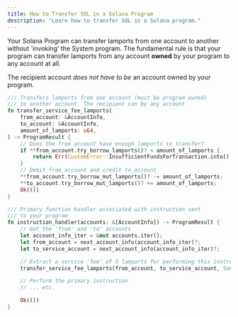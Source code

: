 ```yaml
---
title: How to Transfer SOL in a Solana Program
description: "Learn how to transfer SOL in a Solana program."
---
```


Your Solana Program can transfer lamports from one account to another without
'invoking' the System program. The fundamental rule is that your program can
transfer lamports from any account **owned** by your program to any account at
all.

The recipient account _does not have to be_ an account owned by your program.

```rust title="transfer-sol.rs"
/// Transfers lamports from one account (must be program owned)
/// to another account. The recipient can by any account
fn transfer_service_fee_lamports(
    from_account: &AccountInfo,
    to_account: &AccountInfo,
    amount_of_lamports: u64,
) -> ProgramResult {
    // Does the from account have enough lamports to transfer?
    if **from_account.try_borrow_lamports()? < amount_of_lamports {
        return Err(CustomError::InsufficientFundsForTransaction.into());
    }
    // Debit from_account and credit to_account
    **from_account.try_borrow_mut_lamports()? -= amount_of_lamports;
    **to_account.try_borrow_mut_lamports()? += amount_of_lamports;
    Ok(())
}

/// Primary function handler associated with instruction sent
/// to your program
fn instruction_handler(accounts: &[AccountInfo]) -> ProgramResult {
    // Get the 'from' and 'to' accounts
    let account_info_iter = &mut accounts.iter();
    let from_account = next_account_info(account_info_iter)?;
    let to_service_account = next_account_info(account_info_iter)?;

    // Extract a service 'fee' of 5 lamports for performing this instruction
    transfer_service_fee_lamports(from_account, to_service_account, 5u64)?;

    // Perform the primary instruction
    // ... etc.

    Ok(())
}
```
